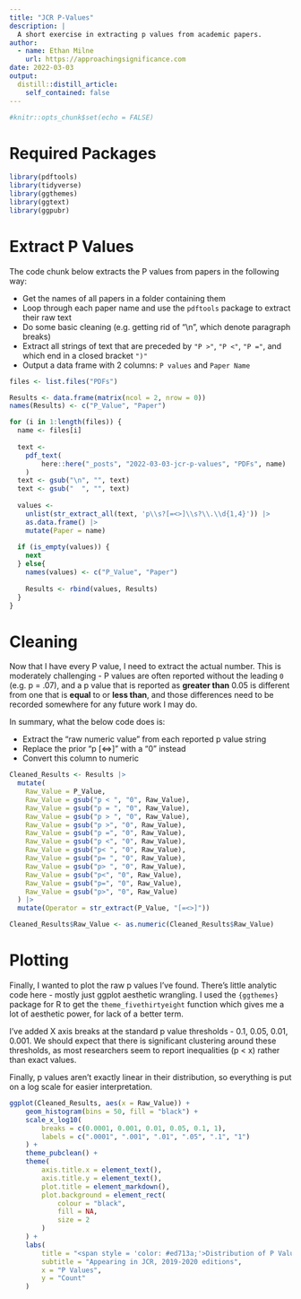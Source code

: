 ```yaml
---
title: "JCR P-Values"
description: |
  A short exercise in extracting p values from academic papers.
author:
  - name: Ethan Milne
    url: https://approachingsignificance.com
date: 2022-03-03
output:
  distill::distill_article:
    self_contained: false
---
```



```r
#knitr::opts_chunk$set(echo = FALSE)
```

# Required Packages

```r
library(pdftools)
library(tidyverse)
library(ggthemes)
library(ggtext)
library(ggpubr)
```

# Extract P Values

The code chunk below extracts the P values from papers in the following way:

* Get the names of all papers in a folder containing them
* Loop through each paper name and use the `pdftools` package to extract their raw text
* Do some basic cleaning (e.g. getting rid of "\\n", which denote paragraph breaks)
* Extract all strings of text that are preceded by `"P >"`, `"P <"`, `"P ="`, and which end in a closed bracket `")"`
* Output a data frame with 2 columns: `P values` and `Paper Name`

```r
files <- list.files("PDFs")

Results <- data.frame(matrix(ncol = 2, nrow = 0))
names(Results) <- c("P_Value", "Paper")

for (i in 1:length(files)) {
  name <- files[i]
  
  text <-
    pdf_text(
        here::here("_posts", "2022-03-03-jcr-p-values", "PDFs", name)
    )
  text <- gsub("\n", "", text)
  text <- gsub("  ", "", text)
  
  values <-
    unlist(str_extract_all(text, 'p\\s?[=<>]\\s?\\.\\d{1,4}')) |>
    as.data.frame() |>
    mutate(Paper = name)
  
  if (is_empty(values)) {
    next
  } else{
    names(values) <- c("P_Value", "Paper")
    
    Results <- rbind(values, Results)
  }
}
```

# Cleaning

Now that I have every P value, I need to extract the actual number. This is moderately challenging - P values are often reported without the leading `0` (e.g. p = .07), and a p value that is reported as **greater than** 0.05 is different from one that is **equal** to or **less than**, and those differences need to be recorded somewhere for any future work I may do.

In summary, what the below code does is:

* Extract the "raw numeric value" from each reported p value string
* Replace the prior "p [<=>]" with a "0" instead
* Convert this column to numeric

```r
Cleaned_Results <- Results |>
  mutate(
    Raw_Value = P_Value,
    Raw_Value = gsub("p < ", "0", Raw_Value),
    Raw_Value = gsub("p = ", "0", Raw_Value),
    Raw_Value = gsub("p > ", "0", Raw_Value),
    Raw_Value = gsub("p >", "0", Raw_Value),
    Raw_Value = gsub("p =", "0", Raw_Value),
    Raw_Value = gsub("p <", "0", Raw_Value),
    Raw_Value = gsub("p< ", "0", Raw_Value),
    Raw_Value = gsub("p= ", "0", Raw_Value),
    Raw_Value = gsub("p> ", "0", Raw_Value),
    Raw_Value = gsub("p<", "0", Raw_Value),
    Raw_Value = gsub("p=", "0", Raw_Value),
    Raw_Value = gsub("p>", "0", Raw_Value)
  ) |>
  mutate(Operator = str_extract(P_Value, "[=<>]"))

Cleaned_Results$Raw_Value <- as.numeric(Cleaned_Results$Raw_Value)
```



# Plotting

Finally, I wanted to plot the raw p values I've found. There's little analytic code here - mostly just ggplot aesthetic wrangling. I used the `{ggthemes}` package for R to get the `theme_fivethirtyeight` function which gives me a lot of aesthetic power, for lack of a better term. 

I've added X axis breaks at the standard p value thresholds - 0.1, 0.05, 0.01, 0.001. We should expect that there is significant clustering around these thresholds, as most researchers seem to report inequalities (p < x) rather than exact values.

Finally, p values aren't exactly linear in their distribution, so everything is put on a log scale for easier interpretation.

```r
ggplot(Cleaned_Results, aes(x = Raw_Value)) +
    geom_histogram(bins = 50, fill = "black") +
    scale_x_log10(
        breaks = c(0.0001, 0.001, 0.01, 0.05, 0.1, 1),
        labels = c(".0001", ".001", ".01", ".05", ".1", "1")
    ) +
    theme_pubclean() +
    theme(
        axis.title.x = element_text(),
        axis.title.y = element_text(),
        plot.title = element_markdown(),
        plot.background = element_rect(
            colour = "black",
            fill = NA,
            size = 2
        )
    ) +
    labs(
        title = "<span style = 'color: #ed713a;'>Distribution of P Values</span>",
        subtitle = "Appearing in JCR, 2019-2020 editions",
        x = "P Values",
        y = "Count"
    )
```
